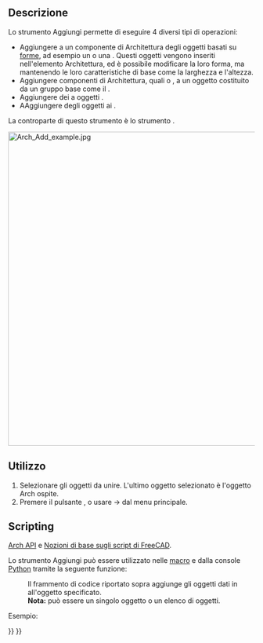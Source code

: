 <languages/>

{{Docnav/it
|[[BIM_Clone/it|Clone]]
|[[Arch_Remove/it|Rimuovi componente]]
|[[BIM_Workbench/it|BIM]]
|IconL=BIM_Clone.svg
|IconR=Arch_Remove.svg
|IconC=Workbench_BIM.svg
}}

{{VeryImportantMessage|THIS COMMAND IS PART OF THE INTEGRATED [[BIM_Workbench|BIM WORKBENCH]] IN V1.0<br>
This page has been updated for that version.}}

<div class="mw-translate-fuzzy">
{{GuiCommand/it
|Name=Arch Add
|Name/it=Aggiungi
|MenuLocation=Arch → Aggiungi componente
|Workbenches=[[Arch_Workbench/it|Architettura]]
|SeeAlso=[[Arch_Remove/it|Rimuovi]]
}}
</div>

<span id="Description"></span>
==Descrizione== 

Lo strumento Aggiungi permette di eseguire 4 diversi tipi di operazioni:
* Aggiungere a un componente di Architettura degli oggetti basati su [[Part_Workbench/it|forme]], ad esempio un {{KEY|[[Image:Arch_Wall.svg|16px]] [[Arch Wall/it|muro]]}} o una {{KEY|[[Image:Arch_Structure.svg|16px]] [[Arch Structure/it|struttura]]}}. Questi oggetti vengono inseriti nell'elemento Architettura, ed è possibile modificare la loro forma, ma mantenendo le loro caratteristiche di base come la larghezza e l'altezza.
* Aggiungere componenti di Architettura, quali {{KEY|[[Image:Arch_Wall.svg|16px]] [[Arch_Wall/it|muri]]}} o {{KEY|[[Image:Arch_Structure.svg|16px]] [[Arch_Structure/it|Strutture]]}}, a un oggetto costituito da un gruppo base come il {{KEY|[[Image:Arch_Floor.svg|16px]] [[Arch Floor/it|Piano]]}}.
* Aggiungere dei {{KEY|[[Image:Arch_Axis.svg|16px]] [[Arch Axis/it|sistemi di assi]]}} a oggetti {{KEY|[[Image:Arch_Structure.svg|16px]] [[Arch Structure/it|struttura]]}}.
* AAggiungere degli oggetti ai {{KEY|[[Image:Arch_SectionPlane.svg|16px]] [[Arch SectionPlane/it|piani di sezione]]}}.

La controparte di questo strumento è lo strumento {{Button|[[Image:Arch_Remove.svg|16px]] [[Arch Remove/it|Rimuovi componente]]}}.

[[Image:Arch Add example.jpg|640px]]
{{Caption|Un box aggiunto a un muro come componente.}}

<span id="Usage"></span>
==Utilizzo==

<div class="mw-translate-fuzzy">
# Selezionare gli oggetti da unire. L'ultimo oggetto selezionato è l'oggetto Arch ospite.
# Premere il pulsante {{Button|[[Image:Arch Add.svg|16px]]}}, o usare {{KEY|Arch}} → {{KEY|[[Image:Arch Add.svg|16px]] [[Arch Add/it|Aggiungi componente]]}} dal menu principale.
</div>

==Scripting==

{{Emphasis|Vedere anche:}} [[Arch_API/it|Arch API]] e [[FreeCAD_Scripting_Basics/it|Nozioni di base sugli script di FreeCAD]].

Lo strumento Aggiungi può essere utilizzato nelle [[Macros/it|macro]] e dalla console [[Python/it|Python]] tramite la seguente funzione:
:{{Code|code=
addComponents(objectsList, host)
}}

:Il frammento di codice riportato sopra aggiunge gli oggetti dati in {{incode|objectsList}} all'oggetto {{incode|host}} specificato.
: '''Nota:''' {{incode|objectsList}} può essere un singolo oggetto o un elenco di oggetti.

Esempio:

{{Code|code=
import FreeCAD, Arch, Draft, Part

p1 = FreeCAD.Vector(0, 0, 0)
p2 = FreeCAD.Vector(2000, 2000, 0)

Line = Draft.makeWire([p1, p2])
Wall = Arch.makeWall(Line, width=150, height=2000)

p3 = FreeCAD.Vector(0, 2000, 0)
p4 = FreeCAD.Vector(3000, 0, 0)

Line2 = Draft.makeWire([p3, p4])
Wall2 = Arch.makeWall(Line2, width=150, height=2000)
FreeCAD.ActiveDocument.recompute()

Arch.addComponents(Wall2, Wall)
FreeCAD.ActiveDocument.recompute()
}}


<div class="mw-translate-fuzzy">
{{Docnav/it
|[[Arch_CutPlane/it|Taglio con piano]]
|[[Arch_Remove/it|Rimuovi componente]]
|[[Arch_Workbench/it|Arch]]
|IconL=Arch_CutPlane.svg
|IconR=Arch_Remove.svg
|IconC=Workbench_Arch.svg
}}
</div>

{{BIM_Tools_navi{{#translation:}}}}
{{Userdocnavi{{#translation:}}}}